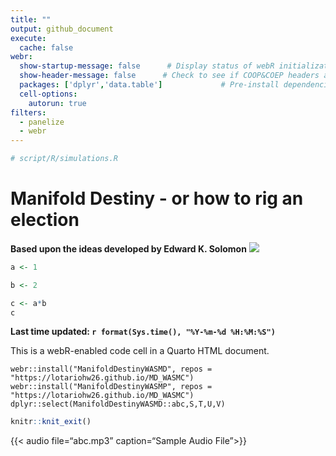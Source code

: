 ```yaml
---
title: ""
output: github_document
execute: 
  cache: false
webr:
  show-startup-message: false      # Display status of webR initialization
  show-header-message: false      # Check to see if COOP&COEP headers are set for speed.
  packages: ['dplyr','data.table']             # Pre-install dependencies
  cell-options:
    autorun: true
filters:
  - panelize
  - webr
---
```


```r
# script/R/simulations.R
```


# Manifold Destiny - or how to rig an election
**Based upon the ideas developed by Edward K. Solomon**
![](pngs/md.png)


:::{.to-webr}
```r
a <- 1 
```
:::

:::{.to-webr}
```r
b <- 2
```
:::

:::{.to-webr}
```r
c <- a*b
c
```
:::

**Last time updated: `r format(Sys.time(), "%Y-%m-%d %H:%M:%S")`**


This is a webR-enabled code cell in a Quarto HTML document.


```webr-r
webr::install("ManifoldDestinyWASMD", repos = "https://lotariohw26.github.io/MD_WASMC")
webr::install("ManifoldDestinyWASMP", repos = "https://lotariohw26.github.io/MD_WASMC")
dplyr::select(ManifoldDestinyWASMD::abc,S,T,U,V)
```

```r
knitr::knit_exit()
```

{{< audio file="abc.mp3" caption="Sample Audio File">}}

